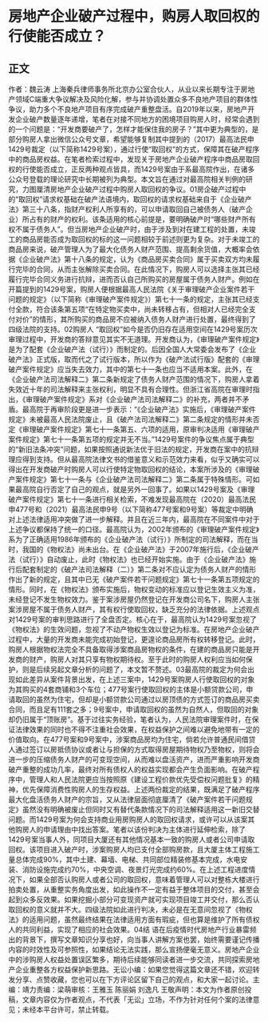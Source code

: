 # 房地产企业破产过程中，购房人取回权的行使能否成立？
## 正文
作者：魏云涛 上海秦兵律师事务所北京办公室合伙人，从业以来长期专注于房地产领域C端重大争议解决及风险化解，参与并协调处置众多不良地产项目的群体性争议，助力多个不良地产项目有序完成破产重整盘活。自2019年以来，房地产开发企业破产数量逐年递增，笔者在对接不同地方的困境项目购房人时，经常会遇到的一个问题是：“开发商要破产了，怎样才能保住我的房子？”其中更为典型的，是部分购房人拿出微信公众号文章，希望能够复制其中提到的（2017）最高法民申1429号裁定（以下简称1429号案），通过行使“取回权”的方式，保障其在破产程序中的商品房权益。在笔者检索过程中，发现关于房地产企业破产程序中商品房取回权的行使能否成立，正反两种观点皆具，而1429号案由于系最高院作出，在诸多公众号登载的理论研究中长期被列为典型。本文旨在通过对最高院相关判例的研究，力图厘清房地产企业破产过程中购房人取回权的争议。01房企破产过程中的“取回权”请求权基础在破产法语境内，取回权的请求权基础来自于《企业破产法》第三十八条，指财产权利人所享有的，可以申请取回自己被债务人（破产企业）所占有的财产的权利。该条适用的核心前提是，要明确破产时“哪些财产所有权不属于债务人”。但当房地产企业破产时，由于涉及到对在建工程的处置，未竣工的商品房能否成为取回权的标的这一问题相较于前述则更为复杂。对于未竣工的商品房来说，破产管理人为了最大化债务人财产范围、提高剩余货值，大概率会依据《企业破产法》第十八条的规定，认为《商品房买卖合同》属于买卖双方均未履行完毕的合同，从而主张解除买卖合同。在此情况下，购房人可以选择主张其已经履行完毕合同义务进行抗辩，进而否认自己所购买的房屋属于债务人财产。例如在开篇提到的1429号案，购房人便根据最高人民法院《关于审理破产企业案件若干问题的规定》（以下简称《审理破产案件规定》）第七十一条的规定，主张其已经支付全款，符合该条第五项“在特定物买卖中，尚未转移占有，但相对人已经完全支付对价”的情形，其所购买的商品房不应被纳入债务人财产进行处置，最终得到了四级法院的支持。02购房人 “取回权”如今是否仍旧存在适用空间在1429号案历次审理过程中，开发商的答辩意见其实不无道理。开发商认为，《审理破产案件规定》是为了配套《企业破产法（试行）》而制定的。后因全国人大常委会发布了《企业破产法》正式版，取而代之了试行版本，所以作为《破产法试行版》配套的《审理破产案件规定》应当失去效力，其中的第七十一条也应当不适用本案。此外，在《企业破产法司法解释二》第二条新规定了债务人财产范围的情况下，购房人拿着失效近十年的司法解释来主张权利，明显不具有合理性。但浙江省高院在审理时指出，《审理破产案件规定》系对《企业破产法司法解释二》的补充，两者并不矛盾。最高院于再审阶段更是进一步表示：“《企业破产法》实施后，《审理破产案件规定》未被最高人民法院废止，且《破产法司法解释二》第二条规定的情形并未否定《审理破产案件规定》第七十一条第五、六项的适用，原审判决适用《审理破产案件规定》第七十一条第五项的规定并无不当。”1429号案件的争议焦点属于典型的“新旧法条冲突”问题，如果按照通说新法优于旧法的规定，开发商在案中的抗辩理应得到支持。但从最高院法律文书的借鉴意义和示范效力来看，似乎又确实可以得出在开发商破产时购房人可以行使特定物取回权的结论，本案所涉及的《审理破产案件规定》第七十一条与《企业破产法司法解释二》第二条属于特殊情形。可如果最高院自行否定了自己的观点，就是另外一回事了。如果以1429号案及《审理破产案件规定》第七十一条进行相关检索，不难发现最高院在（2020）最高法民申477号和（2021）最高法民申9号（以下简称477号案和9号案）等裁定中明确对上述法律适用冲突做了进一步解释。并且在近三年内，最高院在不同案件中对于上述争议都保持了统一的口径。最高院认为，2002年颁布的《审理破产案件规定》系为了正确适用1986年颁布的《企业破产法（试行）》所制定的司法解释，而在当时，我国的《物权法》尚未出台。在《企业破产法》于2007年施行后，《企业破产法（试行）》自动废止，此时《物权法》也已经开始实施。由于《企业破产法》施行后配套制定的《破产法司法解释（二）》第二条对不应认定为债务人财产的情形作出了新的规定，且其中已无《破产案件若干问题规定》第七十一条第五项规定的情形。同时，在《物权法》颁布实施后，物权变动的标准应以登记生效主义为准，未经登记不发生物权效力。鉴于案涉房屋仍然登记在开发商公司名下，购房人主张案涉房屋不属于债务人财产，其有权行使取回权，缺乏充分的法律依据。上述观点对1429号案的审判思路进行了全盘否定。核心在于，最高院认为1429号案忽视了《物权法》的生效问题，忽视了不动产物权生效以登记为标准。在房地产企业破产过程中，大量的开发商未能完成初始登记，更遑论商品房所有权转移登记。此时，购房人根据物权法完全不具备取得涉案商品房物权的条件，在建的商品房只能是开发商的财产，购房人对其只享有物权期待权。至于此时的购房人权利应当如何保护，则是后续另起文章分析的问题了，本文暂不赘述。03最高院的裁定为何会出现如此差异从案件背景出发，在上述三案中，1429号案购房人行使取回权的对象为其购买的4套商铺和3个车位；477号案行使取回权的主体是小额贷款公司，申请取回的虽然为住宅，但却是小额贷款公司通过以房顶债的方式签订的商品房买卖合同，而且足有111套之多；9号案中，申请取回权的虽然为自然人，但取回的对象却仍旧属于“顶账房”。基于过往实务经验，笔者认为，人民法院审理案件时，在保证法律效果的同时也不得不注重社会效果，在权益保护之间难以避免地带有一定的价值取向。在477号案和9号案中，涉案商品房均为住宅，倘若允许普通民间借贷人通过签订以房抵债协议或者让与担保的方式取得房屋期待物权乃至物权，则将会进一步的压缩债务人财产的可变现空间，从而难以盘活资产，进而严重影响开发商破产重整的成功几率，最终对所有债权人的权益实现都会产生负面影响。在破产程序中，管理人和人民法院更应当按照原《建设工程价款优先受偿权问题批复》的精神，优先保障消费性购房人的生存权益。上述两份裁定的结果，既满足了破产程序最大化盘活债务人财产的宗旨，又从法律层面彻底厘清了《破产案件若干问题规定》虽然没有明确被废止但同时又有替代条款情况下的司法解释适用这一新旧交替问题。而1429号案为何会支持商业用房购房人的取回权请求，或许可以从该案其他购房人的申请理由中找出答案。笔者以该份判决为主体进行延伸检索，除了1429号案当事人外，同项目大厦还有其他情况基本一致的购房人或者公司申请取回权。该项目进入破产时，涉案购房人均已支付全部购房款，且大厦主体工程施工量总体完成90%，其中土建、幕墙、电梯、共同部位精装修基本完成，水电安装、消防设施完成约70%，中央空调、夜景灯光完成约60%。在上述工程进度情况下，如果全部否认购房人或者公司的取回权，意味着管理人可以对整栋大楼进行拍卖处置，从重整实务角度出发，如此操作不一定有益于整体项目的交付，甚至会起到众多反效果。如果挖掘小部分可变现资产就可实现项目竣工并交付，那么否认取回权的意义就并不大。四级法院如此进行判决，未必是在无意间忽视了《物权法》的适用问题，虽然最终结果在法律适用方面有瑕疵，但也算是维护了所有债权人的共同利益，实现了相应的社会效果。04结 语在后疫情时代房地产行业暴雷频出的背景下，撰写文章知识分享也好，向当事人讲解方案也罢，始终需要谨记传播内容的时效性及可参照性，如果结论无法实践，那么宣扬便毫无意义。房地产企业中的涉购房人权益处置误区繁多，期待后续能够同读者进一步交流，共同探索房地产企业重整各方权益保护新思路。无讼小编：如果您觉得这篇文章还不错，欢迎转发分享、点赞收藏，您也可以在下方评论区留下自己的观点，和大家一起讨论。主编：靖力责编：梁萌审核：王雅玉 陈丽娟 刘逸凡 王敬声明：本文为作者原创投稿，文章内容仅为作者观点，不代表「无讼」立场，不作为针对任何个案的法律意见；未经本平台许可，禁止转载。